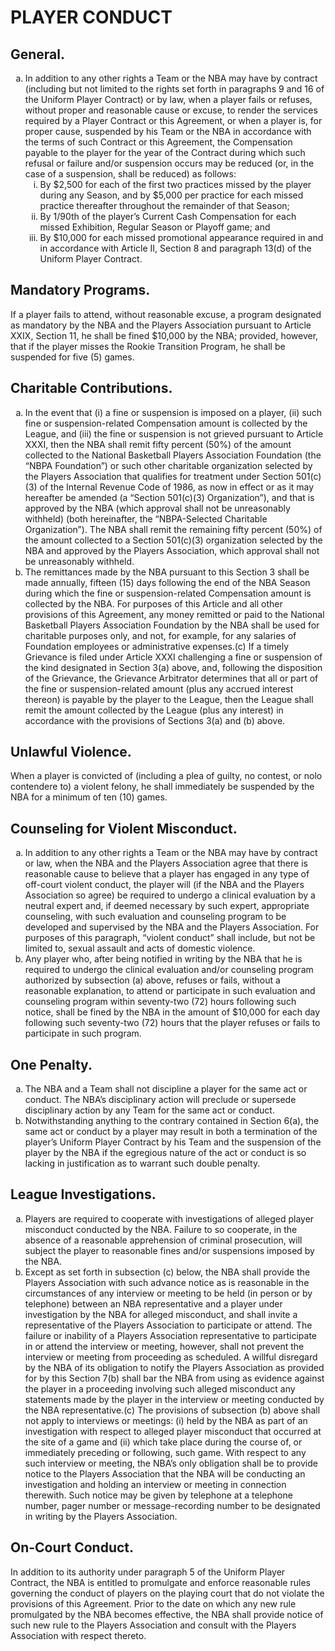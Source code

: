# PLAYER CONDUCT

## General.

(a) In addition to any other rights a Team or the NBA may have by contract (including but not limited to the rights set forth in paragraphs 9 and 16 of the Uniform Player Contract) or by law, when a player fails or refuses, without proper and reasonable cause or excuse, to render the services required by a Player Contract or this Agreement, or when a player is, for proper cause, suspended by his Team or the NBA in accordance with the terms of such Contract or this Agreement, the Compensation payable to the player for the year of the Contract during which such refusal or failure and/or suspension occurs may be reduced (or, in the case of a suspension, shall be reduced) as follows:
      (i) By \$2,500 for each of the first two practices missed by the player during any Season, and by \$5,000 per practice for each missed practice thereafter throughout the remainder of that Season;
      (ii) By 1/90th of the player's Current Cash Compensation for each missed Exhibition, Regular Season or Playoff game; and
      (iii) By \$10,000 for each missed promotional appearance required in and in accordance with Article II, Section 8 and paragraph 13(d) of the Uniform Player Contract.

## Mandatory Programs.

If a player fails to attend, without reasonable excuse, a program designated as mandatory by the NBA and the Players Association pursuant to Article XXIX, Section 11, he shall be fined \$10,000 by the NBA; provided, however, that if the player misses the Rookie Transition Program, he shall be suspended for five (5) games.

## Charitable Contributions.

(a) In the event that (i) a fine or suspension is imposed on a player, (ii) such fine or suspension-related Compensation amount is collected by the League, and (iii) the fine or suspension is not grieved pursuant to Article XXXI, then the NBA shall remit fifty percent (50\%) of the amount collected to the National Basketball Players Association Foundation (the "NBPA Foundation") or such other charitable organization selected by the Players Association that qualifies for treatment under Section 501(c)(3) of the Internal Revenue Code of 1986, as now in effect or as it may hereafter be amended (a "Section 501(c)(3) Organization"), and that is approved by the NBA (which approval shall not be unreasonably withheld) (both hereinafter, the "NBPA-Selected Charitable Organization"). The NBA shall remit the remaining fifty percent (50\%) of the amount collected to a Section 501(c)(3) organization selected by the NBA and approved by the Players Association, which approval shall not be unreasonably withheld.
(b) The remittances made by the NBA pursuant to this Section 3 shall be made annually, fifteen (15) days following the end of the NBA Season during which the fine or suspension-related Compensation amount is collected by the NBA. For purposes of this Article and all other provisions of this Agreement, any money remitted or paid to the National Basketball Players Association Foundation by the NBA shall be used for charitable purposes only, and not, for example, for any salaries of Foundation employees or administrative expenses.(c) If a timely Grievance is filed under Article XXXI challenging a fine or suspension of the kind designated in Section 3(a) above, and, following the disposition of the Grievance, the Grievance Arbitrator determines that all or part of the fine or suspension-related amount (plus any accrued interest thereon) is payable by the player to the League, then the League shall remit the amount collected by the League (plus any interest) in accordance with the provisions of Sections 3(a) and (b) above.

## Unlawful Violence.

When a player is convicted of (including a plea of guilty, no contest, or nolo contendere to) a violent felony, he shall immediately be suspended by the NBA for a minimum of ten (10) games.

## Counseling for Violent Misconduct.

(a) In addition to any other rights a Team or the NBA may have by contract or law, when the NBA and the Players Association agree that there is reasonable cause to believe that a player has engaged in any type of off-court violent conduct, the player will (if the NBA and the Players Association so agree) be required to undergo a clinical evaluation by a neutral expert and, if deemed necessary by such expert, appropriate counseling, with such evaluation and counseling program to be developed and supervised by the NBA and the Players Association. For purposes of this paragraph, "violent conduct" shall include, but not be limited to, sexual assault and acts of domestic violence.
(b) Any player who, after being notified in writing by the NBA that he is required to undergo the clinical evaluation and/or counseling program authorized by subsection (a) above, refuses or fails, without a reasonable explanation, to attend or participate in such evaluation and counseling program within seventy-two (72) hours following such notice, shall be fined by the NBA in the amount of \$10,000 for each day following such seventy-two (72) hours that the player refuses or fails to participate in such program.

## One Penalty.

(a) The NBA and a Team shall not discipline a player for the same act or conduct. The NBA's disciplinary action will preclude or supersede disciplinary action by any Team for the same act or conduct.
(b) Notwithstanding anything to the contrary contained in Section 6(a), the same act or conduct by a player may result in both a termination of the player's Uniform Player Contract by his Team and the suspension of the player by the NBA if the egregious nature of the act or conduct is so lacking in justification as to warrant such double penalty.

## League Investigations.

(a) Players are required to cooperate with investigations of alleged player misconduct conducted by the NBA. Failure to so cooperate, in the absence of a reasonable apprehension of criminal prosecution, will subject the player to reasonable fines and/or suspensions imposed by the NBA.
(b) Except as set forth in subsection (c) below, the NBA shall provide the Players Association with such advance notice as is reasonable in the circumstances of any interview or meeting to be held (in person or by telephone) between an NBA representative and a player under investigation by the NBA for alleged misconduct, and shall invite a representative of the Players Association to participate or attend. The failure or inability of a Players Association representative to participate in or attend the interview or meeting, however, shall not prevent the interview or meeting from proceeding as scheduled. A willful disregard by the NBA of its obligation to notify the Players Association as provided for by this Section 7(b) shall bar the NBA from using as evidence against the player in a proceeding involving such alleged misconduct any statements made by the player in the interview or meeting conducted by the NBA representative.(c) The provisions of subsection (b) above shall not apply to interviews or meetings: (i) held by the NBA as part of an investigation with respect to alleged player misconduct that occurred at the site of a game and (ii) which take place during the course of, or immediately preceding or following, such game. With respect to any such interview or meeting, the NBA's only obligation shall be to provide notice to the Players Association that the NBA will be conducting an investigation and holding an interview or meeting in connection therewith. Such notice may be given by telephone at a telephone number, pager number or message-recording number to be designated in writing by the Players Association.

## On-Court Conduct.

In addition to its authority under paragraph 5 of the Uniform Player Contract, the NBA is entitled to promulgate and enforce reasonable rules governing the conduct of players on the playing court that do not violate the provisions of this Agreement. Prior to the date on which any new rule promulgated by the NBA becomes effective, the NBA shall provide notice of such new rule to the Players Association and consult with the Players Association with respect thereto.